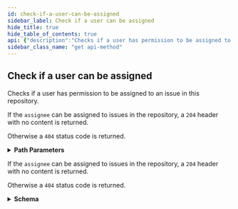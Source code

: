 ```yaml
---
id: check-if-a-user-can-be-assigned
sidebar_label: Check if a user can be assigned
hide_title: true
hide_table_of_contents: true
api: {"description":"Checks if a user has permission to be assigned to an issue in this repository.\n\nIf the `assignee` can be assigned to issues in the repository, a `204` header with no content is returned.\n\nOtherwise a `404` status code is returned.","externalDocs":{"description":"API method documentation","url":"https://docs.github.com/rest/reference/issues#check-if-a-user-can-be-assigned"},"operationId":"issues/check-user-can-be-assigned","parameters":[{"in":"path","name":"owner","required":true,"schema":{"type":"string"}},{"in":"path","name":"repo","required":true,"schema":{"type":"string"}},{"in":"path","name":"assignee","required":true,"schema":{"type":"string"}}],"responses":{"204":{"description":"If the `assignee` can be assigned to issues in the repository, a `204` header with no content is returned."},"404":{"content":{"application/json":{"schema":{"description":"Basic Error","properties":{"documentation_url":{"type":"string"},"message":{"type":"string"}},"title":"Basic Error","type":"object"}}},"description":"Otherwise a `404` status code is returned."}},"tags":["issues"],"x-github":{"category":"issues","enabledForGitHubApps":true,"githubCloudOnly":false,"previews":[],"subcategory":"assignees"},"method":"get","path":"/repos/{owner}/{repo}/assignees/{assignee}","servers":[{"url":"https://api.github.com"}],"info":{"contact":{"name":"Support","url":"https://support.github.com/contact"},"description":"GitHub's v3 REST API.","license":{"name":"MIT","url":"https://spdx.org/licenses/MIT"},"termsOfService":"https://docs.github.com/articles/github-terms-of-service","title":"GitHub v3 REST API","version":"1.1.4","x-apisguru-categories":["collaboration","developer_tools"],"x-logo":{"url":"https://twitter.com/github/profile_image?size=original"},"x-origin":[{"format":"openapi","url":"https://raw.githubusercontent.com/github/rest-api-description/main/descriptions/api.github.com/api.github.com.json","version":"3.0"}],"x-providerName":"github.com"},"postman":{"name":"Check if a user can be assigned","description":{"content":"Checks if a user has permission to be assigned to an issue in this repository.\n\nIf the `assignee` can be assigned to issues in the repository, a `204` header with no content is returned.\n\nOtherwise a `404` status code is returned.","type":"text/plain"},"url":{"path":["repos",":owner",":repo","assignees",":assignee"],"host":["{{baseUrl}}"],"query":[],"variable":[{"disabled":false,"description":{"content":"(Required) ","type":"text/plain"},"type":"any","value":"","key":"owner"},{"disabled":false,"description":{"content":"(Required) ","type":"text/plain"},"type":"any","value":"","key":"repo"},{"disabled":false,"description":{"content":"(Required) ","type":"text/plain"},"type":"any","value":"","key":"assignee"}]},"header":[{"key":"Accept","value":"application/json"}],"method":"GET"}}
sidebar_class_name: "get api-method"
---
```



## Check if a user can be assigned



Checks if a user has permission to be assigned to an issue in this repository.

If the `assignee` can be assigned to issues in the repository, a `204` header with no content is returned.

Otherwise a `404` status code is returned.

<details style={{"marginBottom":"1rem"}}><summary style={{}}><strong>Path Parameters</strong></summary><div><ul><ParamsItem className={"paramsItem"} param={{"in":"path","name":"owner","required":true,"schema":{"type":"string"}}}></ParamsItem><ParamsItem className={"paramsItem"} param={{"in":"path","name":"repo","required":true,"schema":{"type":"string"}}}></ParamsItem><ParamsItem className={"paramsItem"} param={{"in":"path","name":"assignee","required":true,"schema":{"type":"string"}}}></ParamsItem></ul></div></details><div><ApiTabs><TabItem label={"204"} value={"204"}><div>

If the `assignee` can be assigned to issues in the repository, a `204` header with no content is returned.

</div><div></div></TabItem><TabItem label={"404"} value={"404"}><div>

Otherwise a `404` status code is returned.

</div><div><details style={{}}><summary style={{"textAlign":"left"}}><strong>Schema</strong></summary><div style={{"textAlign":"left","marginLeft":"1rem"}}></div><ul style={{"marginLeft":"1rem"}}><SchemaItem collapsible={false} name={"documentation_url"} required={false} schemaDescription={undefined} schemaName={"string"} qualifierMessage={undefined}></SchemaItem><SchemaItem collapsible={false} name={"message"} required={false} schemaDescription={undefined} schemaName={"string"} qualifierMessage={undefined}></SchemaItem></ul></details></div></TabItem></ApiTabs></div>
      